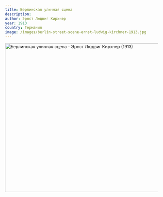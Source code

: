 ```yaml
---
title: Берлинская уличная сцена
description:
author: Эрнст Людвиг Кирхнер
year: 1913
country: Германия
image: /images/berlin-street-scene-ernst-ludwig-kirchner-1913.jpg
---
```


<Image className="w-full" width="1080" height="489" src="/images/Ernst_Ludwig_Kirchner_-_Berlin_Street_Scene.jpg"
       alt="Берлинская уличная сцена - Эрнст Людвиг Кирхнер (1913)"
       caption="Берлинская уличная сцена - Эрнст Людвиг Кирхнер (1913)"/>

